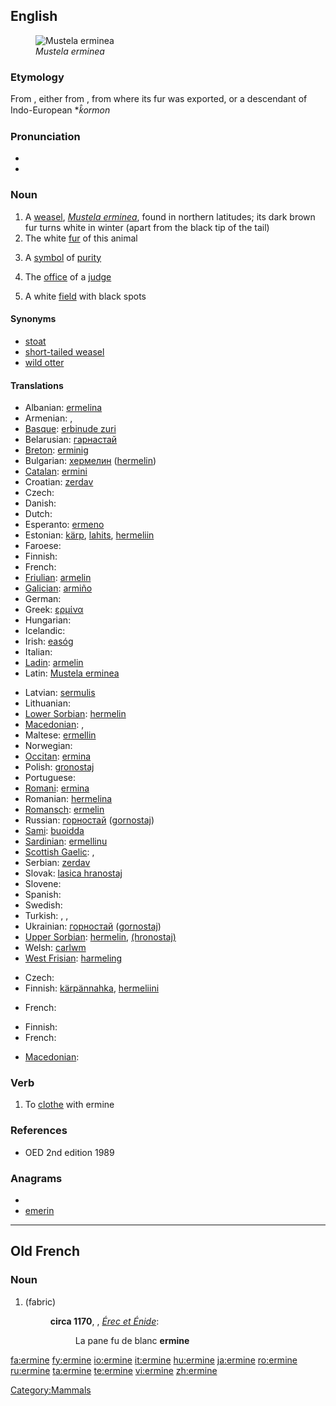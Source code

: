 ==English==
[[File:Veasel.jpg|thumb|right|''Mustela erminea'']]

===Etymology===
From {{etyl|fro}} {{term|ermine|(h)ermine|lang=fro}}, either from {{etyl|ML.}} {{term|mus|mūs|lang=la}} {{term|Armenius|lang=la||Armenian mouse}}, from where its fur was exported, or a descendant of Indo-European *''k̑ormon''

===Pronunciation===
* {{IPA|/ˈɜːmɪn/}}
* {{rhymes|ɜː(r)mɪn}}

===Noun===
{{wikipedia}}
{{en-noun}}

# A [[weasel]], ''[[Mustela erminea]]'', found in northern latitudes; its dark brown fur turns white in winter (apart from the black tip of the tail)
# The white [[fur]] of this animal
# {{poetic}} A [[symbol]] of [[purity]]
# {{figuratively}} The [[office]] of a [[judge]]
# {{heraldry}} A white [[field]] with black spots

====Synonyms====
* [[stoat]] {{i|British}}
* [[short-tailed weasel]]
* [[wild otter]]

====Translations====
{{trans-top|Mustela erminea}}
* Albanian: [[ermelina]]
* Armenian: {{t+|hy|կնգում|tr=kngum}}, {{t-|hy|սպիտակ աքիս|tr=spitak ak’is}}
* [[Basque]]: [[erbinude zuri]]
* Belarusian: [[гарнастай]]
* [[Breton]]: [[erminig]]
* Bulgarian: [[хермелин]] ([[hermelin]])
* [[Catalan]]: [[ermini]]
* Croatian: [[zerdav]]
* Czech: {{t-|cs|hranostaj|m}}
* Danish: {{t|da|hermelin/lækat}}
* Dutch: {{t+|nl|hermelijn|m}}
* Esperanto: [[ermeno]]
* Estonian: [[kärp]], [[lahits]], [[hermeliin]]
* Faroese: {{t|fo|roysikøttur}}
* Finnish: {{t+|fi|kärppä}}
* French: {{t+|fr|hermine|f}}
* [[Friulian]]: [[armelin]]
* [[Galician]]: [[armiño]]
* German: {{t+|de|Hermelin|n}}
* Greek: [[ερμίνα]] '' ''
* Hungarian: {{t+|hu|hermelin}}
* Icelandic: {{t+|is|hreysiköttur}}
* Irish: [[easóg]]
* Italian: {{t-|it|ermellino|m}}
* [[Ladin]]: [[armelin]]
* Latin: [[Mustela erminea]] '' ''
{{trans-mid}}
* Latvian: [[sermulis]]
* Lithuanian: {{t-|lt|šermuonėlis|xs=Lithuanian}}
* [[Lower Sorbian]]: [[hermelin]]
* [[Macedonian]]: {{t|mk|хермелин|m|tr=hermelín}}, {{t|mk|ермелин|m|tr=ermelín}}
* Maltese: [[ermellin]]
* Norwegian: {{t+|no|røyskatt}}
* [[Occitan]]: [[ermina]]
* Polish: [[gronostaj]] '' ''
* Portuguese: {{t-|pt|arminho|m}}
* [[Romani]]: [[ermina]] {{f}}
* Romanian: [[hermelina]]
* [[Romansch]]: [[ermelin]]
* Russian: [[горностай]] ([[gornostaj]]) '' ''
* [[Sami]]: [[buoidda]]
* [[Sardinian]]: [[ermellinu]]
* [[Scottish Gaelic]]: {{t-|gd|neas|f|xs=Scottish Gaelic}}, {{t-|gd|neas mhòr|f|xs=Scottish Gaelic}}
* Serbian: [[zerdav]] {{m}}
* Slovak: [[lasica hranostaj]]
* Slovene: {{t+|sl|hermelin}}
* Spanish: {{t+|es|armiño|m}}
* Swedish: {{t-|sv|hermelin}}
* Turkish: {{t+|tr|as}}, {{t+|tr|kakım}}, {{t+|tr|ermin}}
* Ukrainian: [[горностай]] ([[gornostaj]])
* [[Upper Sorbian]]: [[hermelin]], [[(hronostaj)]]
* Welsh: [[carlwm]]
* [[West Frisian]]: [[harmeling]]
{{trans-bottom}}

{{trans-top|the white fur of this animal}}
* Czech: {{t-|cs|hranostaj|m}}
* Finnish: [[kärpännahka]], [[hermeliini]]
{{trans-mid}}
* French: {{t+|fr|hermine|f}}
{{trans-bottom}}

{{trans-top|a symbol of purity}}
{{trans-mid}}
{{trans-bottom}}

{{trans-top|the office of a judge}}
{{trans-mid}}
{{trans-bottom}}

{{trans-top|(heraldry) a white field with black spots}}
* Finnish: {{t-|fi|kärpännahka}}
* French: {{t+|fr|hermine|f}}
{{trans-mid}}
* [[Macedonian]]: {{t|mk|хермелин|m|tr=hermelín}}
{{trans-bottom}}

===Verb===
{{en-verb|ermin|es}}

# To [[clothe]] with ermine

===References===
* OED 2nd edition 1989

===Anagrams===
* {{alphagram|eeimnr}}
* [[emerin#English|emerin]]

[[Category:Mammals]]

----

==Old French==

===Noun===
{{fro-noun-f}}

# {{l|en|ermine}} (fabric)
#: '''circa 1170''', {{w|Chrétien de Troyes}}, ''[[s:fr:Érec et Énide|Érec et Énide]]'':
#:: La pane fu de blanc '''ermine'''

[[fa:ermine]]
[[fy:ermine]]
[[io:ermine]]
[[it:ermine]]
[[hu:ermine]]
[[ja:ermine]]
[[ro:ermine]]
[[ru:ermine]]
[[ta:ermine]]
[[te:ermine]]
[[vi:ermine]]
[[zh:ermine]]